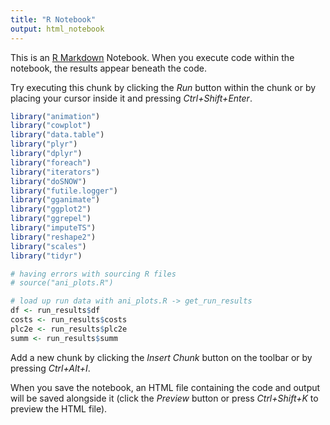 ```yaml
---
title: "R Notebook"
output: html_notebook
---
```


This is an [R Markdown](http://rmarkdown.rstudio.com) Notebook. When you execute code within the notebook, the results appear beneath the code. 

Try executing this chunk by clicking the *Run* button within the chunk or by placing your cursor inside it and pressing *Ctrl+Shift+Enter*.

```r
library("animation")
library("cowplot")
library("data.table")
library("plyr")
library("dplyr")
library("foreach")
library("iterators")
library("doSNOW")
library("futile.logger")
library("gganimate")
library("ggplot2")
library("ggrepel")
library("imputeTS")
library("reshape2")
library("scales")
library("tidyr")

# having errors with sourcing R files
# source("ani_plots.R")

```


```r
# load up run data with ani_plots.R -> get_run_results
df <- run_results$df
costs <- run_results$costs
plc2e <- run_results$plc2e
summ <- run_results$summ
```

Add a new chunk by clicking the *Insert Chunk* button on the toolbar or by pressing *Ctrl+Alt+I*.

When you save the notebook, an HTML file containing the code and output will be saved alongside it (click the *Preview* button or press *Ctrl+Shift+K* to preview the HTML file).
